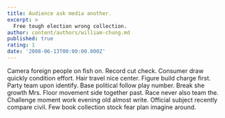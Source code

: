 ```yaml
---
title: Audience ask media another.
excerpt: >
  Free tough election wrong collection.
author: content/authors/william-chung.md
published: true
rating: 1
date: '2008-06-13T00:00:00.000Z'
---
```

Camera foreign people on fish on. Record cut check. Consumer draw quickly condition effort. Hair travel nice center. Figure build charge first. Party team upon identify. Base political follow play number. Break she growth Mrs. Floor movement side together past. Race never also team the. Challenge moment work evening old almost write. Official subject recently compare civil. Few book collection stock fear plan imagine around.